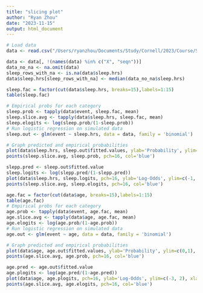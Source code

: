 ```yaml
---
title: "slicing plot"
author: "Ryan Zhou"
date: "2023-11-15"
output: html_document
---
```


```r
# Load data
data <- read.csv("/Users/ryanzhou/Documents/Study/Cornell/2023/Course/STSCI 5160/Prelim/STSCI-4110-5160-Prelim2/Handout/final_cardiac_data.csv")

data <- data[, !(names(data) %in% c("X", "seqn"))]
data_no_na <- na.omit(data)
sleep_rows_with_na <- is.na(data$sleep.hrs)
data$sleep.hrs[sleep_rows_with_na] <- median(data_no_na$sleep.hrs)

sleep.fac = factor(cut(data$sleep.hrs, breaks=15),labels=1:15)
table(sleep.fac)
```

```r
# Empirical probs for each category
sleep.prob <- tapply(data$event, sleep.fac, mean)
sleep.slice.avg <- tapply(data$sleep.hrs, sleep.fac, mean)
sleep.elogits <- log(sleep.prob/(1-sleep.prob))
# Run logistic regression on simulated data
sleep.out <- glm(event ~ sleep.hrs, data = data, family = 'binomial')

# Graph predicted and empirical probabilities
plot(data$sleep.hrs, sleep.out$fitted.values, ylab='Probability', ylim=c(0,1), xlab = 'sleep.hrs', main='Empirical Probability for Sleep hours')
points(sleep.slice.avg, sleep.prob, pch=16, col='blue')

slepp.pred <- sleep.out$fitted.value
sleep.logits <- log(slepp.pred/(1-slepp.pred))
plot(data$sleep.hrs, sleep.logits, pch=16, ylab='Log-Odds', ylim=c(-1, 1), xlab = 'sleep.hrs', main='Empirical Logits for Sleep hours')
points(sleep.slice.avg, sleep.elogits, pch=16, col='blue')
```


```r
age.fac = factor(cut(data$age, breaks=15),labels=1:15)
table(age.fac)
# Empirical probs for each category
age.prob <- tapply(data$event, age.fac, mean)
age.slice.avg <- tapply(data$age, age.fac, mean)
age.elogits <- log(age.prob/(1-age.prob))
# Run logistic regression on simulated data
age.out <- glm(event ~ age, data = data, family = 'binomial')

# Graph predicted and empirical probabilities
plot(data$age, age.out$fitted.values, ylab='Probability', ylim=c(0,1), xlab = 'age', main='Empirical Probability for age')
points(age.slice.avg, age.prob, pch=16, col='blue')

age.pred <- age.out$fitted.value
age.plogits <- log(age.pred/(1-age.pred))
plot(data$age, age.plogits, pch=16, ylab='Log-Odds', ylim=c(-3, 2), xlab = 'age', main='Empirical Logit for age')
points(age.slice.avg, age.elogits, pch=16, col='blue')

```

